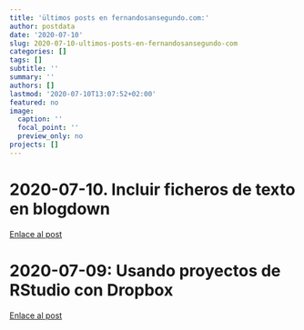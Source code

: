 ```yaml
---
title: 'ültimos posts en fernandosansegundo.com:'
author: postdata
date: '2020-07-10'
slug: 2020-07-10-ultimos-posts-en-fernandosansegundo-com
categories: []
tags: []
subtitle: ''
summary: ''
authors: []
lastmod: '2020-07-10T13:07:52+02:00'
featured: no
image:
  caption: ''
  focal_point: ''
  preview_only: no
projects: []
---
```


# 2020-07-10. Incluir ficheros de texto en blogdown

[Enlace al post](https://www.fernandosansegundo.com/post/incluir-ficheros-de-texto-en-blogdown/)



# 2020-07-09: Usando proyectos de RStudio con Dropbox

[Enlace al post](https://www.fernandosansegundo.com/post/usando-proyectos-de-rstudio-con-dropbox/)



